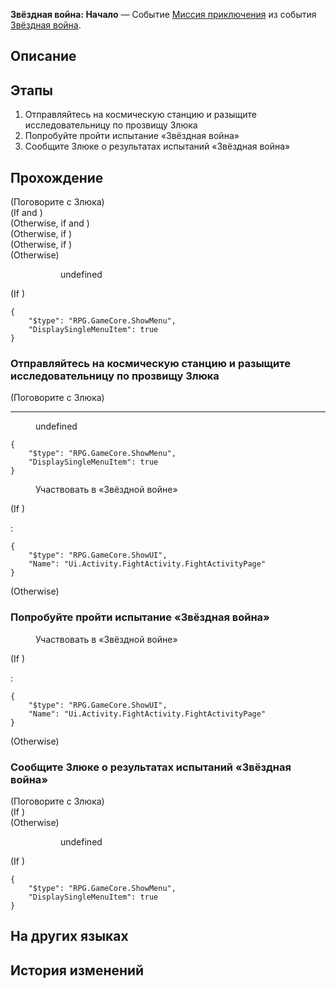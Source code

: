 {{Дополнить|Диалоги.}}
{{Миссия Инфобокс
|id              = 8000001
|Название        = 
|Изображение     = Миссия Освоения Звёздная война Начало.png
|Тип             = Миссия приключения
|События         = Звёздная война
|Глава           = 
|Условия         = Достигните [[Уровень Освоения|Уровня Освоения]] 21
|Персонажи       = Злюка; Первопроходец
|СтартЛокация    = Главная контрольная зона
|Мир             = Космическая станция «Герта»
|Локации         = Главная контрольная зона
|Предыдущая      = 
|Следующая       = 
|Награды         = Кредиты*5 000
}}
'''Звёздная война: Начало''' — Событие [[Миссия приключения]] из события [[Звёздная война]].

==Описание==
{{Описание|<!--официальное описание из Перекрёстка судеб-->}}

==Этапы==
# Отправляйтесь на космическую станцию и разыщите исследовательницу по прозвищу Злюка
# Попробуйте пройти испытание «Звёздная война»
# Сообщите Злюке о результатах испытаний «Звёздная война»

==Прохождение==
{{Дополнить}}


;(Поговорите с Злюка)
;(If {{cx}}<!--SubMission Finish: 800000205--> and {{cx}}<!--SubMission Finish: 800000104-->)
:<!--Unknown TalkSentence: 800000144-->
:<!--Unknown TalkSentence: 800000145-->
:<!--Unknown TalkSentence: 800000146-->
:<!--Unknown TalkSentence: 800000147-->
;(Otherwise, if {{cx}}<!--SubMission Finish: 800000104--> and {{cx}}<!--SubMission Finish: 800000204-->)
:<!--Unknown TalkSentence: 800000144-->
:<!--Unknown TalkSentence: 800000145-->
:<!--Unknown TalkSentence: 800000146-->
:<!--Unknown TalkSentence: 800000147-->
;(Otherwise, if {{cx}}<!--SubMission Finish: 800000104-->)
:<!--Unknown TalkSentence: 800000144-->
:<!--Unknown TalkSentence: 800000145-->
:<!--Unknown TalkSentence: 800000146-->
:<!--Unknown TalkSentence: 800000147-->
;(Otherwise, if {{cx}}<!--SubMission Finish: 800000203-->)
:<!--Unknown TalkSentence: 800000133-->
;(Otherwise)
:<!--Unknown TalkSentence: 800000129-->
::{{Диалог|Стрелка}} undefined
:<!--Unknown TalkSentence: 800000131-->
:<!--Unknown TalkSentence: 800000132-->
;(If {{cx}}<!--SubMission Finish: 800000102-->)
<pre>{
	"$type": "RPG.GameCore.ShowMenu",
	"DisplaySingleMenuItem": true
}</pre>
{{Диалог Конец}}

===Отправляйтесь на космическую станцию и разыщите исследовательницу по прозвищу Злюка===
{{Описание миссии|локация=Главная контрольная зона|Вы получили сообщение от исследовательницы по прозвищу Злюка. Она надеется, что вы сможете прибыть на космическую станцию «Герта» для разговора с ней.<br />По опыту, подобные запросы сулят неплохое вознаграждение... В следующий раз, когда будете проезжать мимо космической станции, разыщите её.}}
{{Диалог Начало}}

;(Поговорите с Злюка)
----
:{{Диалог|Стрелка}} undefined
<!--Unknown TalkSentence: 800000102-->
<!--Unknown TalkSentence: 800000103-->
<!--Unknown TalkSentence: 800000104-->
<pre>{
	"$type": "RPG.GameCore.ShowMenu",
	"DisplaySingleMenuItem": true
}</pre>

:{{Диалог|Бойцовский клуб}} Участвовать в «Звёздной войне»
;(If {{cx}}<!--SubMission Finish: 800000208-->)
::<!--0.5-second delay-->
:<pre>{
	"$type": "RPG.GameCore.ShowUI",
	"Name": "Ui.Activity.FightActivity.FightActivityPage"
}</pre>
;(Otherwise)
{{Диалог Конец}}

===Попробуйте пройти испытание «Звёздная война»===
{{Описание миссии|локация=Главная контрольная зона|Сотрудница по прозвищу Злюка надеется на вашу помощь в тестировании боевого симулятора «Звёздная война».<br />Запустите программу «Звёздная война» и попробуйте пройти в ней все испытания.}}
{{Диалог Начало}}


:{{Диалог|Бойцовский клуб}} Участвовать в «Звёздной войне»
;(If {{cx}}<!--SubMission Finish: 800000208-->)
::<!--0.5-second delay-->
:<pre>{
	"$type": "RPG.GameCore.ShowUI",
	"Name": "Ui.Activity.FightActivity.FightActivityPage"
}</pre>
;(Otherwise)
{{Диалог Конец}}

===Сообщите Злюке о результатах испытаний «Звёздная война»===
{{Описание миссии|локация=Главная контрольная зона|Вы помогли Злюке с лёгкостью пройти боевое испытание «Звёздная война».<br />Поговорите с исследовательницей, чтобы успокоить её.}}
{{Диалог Начало}}

;(Поговорите с Злюка)
;(If {{cx}}<!--SubMission Finish: 800000203-->)
:<!--Unknown TalkSentence: 800000133-->
;(Otherwise)
:<!--Unknown TalkSentence: 800000129-->
::{{Диалог|Стрелка}} undefined
:<!--Unknown TalkSentence: 800000131-->
:<!--Unknown TalkSentence: 800000132-->
;(If {{cx}}<!--SubMission Finish: 800000102-->)
<pre>{
	"$type": "RPG.GameCore.ShowMenu",
	"DisplaySingleMenuItem": true
}</pre>
{{Диалог Конец}}

==На других языках==
{{На других языках
|en   = Stellar Flare: Opening
|zhs  = 星芒战幕•揭幕
|zht  = 星芒戰幕•揭幕
|ja   = スターライト・ウォーフェア・開幕
|ko   = 스타라이트 전쟁의 서막•제막
|es   = Refriega estelar: apertura
|fr   = Explosion stellaire&nbsp;: Introduction
|ru   = Звёздная война: Начало
|th   = ม่านสงครามดวงดาว: เปิดฉาก
|vi   = Chiến Tranh Tinh Tú - Mở Màn
|de   = Stellares Leuchtsignal: Eröffnung
|id   = Suara Genderang Perang: Pembukaan
|pt   = Chama Estelar: Abertura
}}

==История изменений==
{{История изменений|2.7}}
